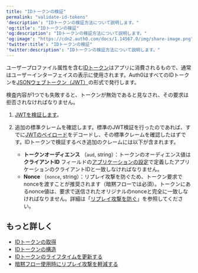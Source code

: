 ---
title: "IDトークンの検証"
permalink: "validate-id-tokens"
'description': "IDトークンの検証方法について説明します。"
'og:title': "IDトークンの検証"
'og:description': "IDトークンの検証方法について説明します。"
'og:image': "https://cdn2.auth0.com/docs/1.14567.0/img/share-image.png"
'twitter:title': "IDトークンの検証"
'twitter:description': "IDトークンの検証方法について説明します。"
---

ユーザープロファイル属性を含む[IDトークン](/ja-jp/secure/tokens/id-tokens)はアプリに消費されるもので、通常はユーザーインターフェイスの表示に使用されます。Auth0はすべてのIDトークンを[JSONウェブトークン（JWT）](/ja-jp/secure/tokens/json-web-tokens)の形式で発行します。

検査内容が1つでも失敗すると、トークンが無効であると見なされ、その要求は拒否されなければなりません。

1. [JWTを検証します](/ja-jp/secure/tokens/json-web-tokens/validate-json-web-tokens)。
2. 追加の標準クレームを確認します。標準のJWT検証を行ったのであれば、すでに[JWTのペイロード](/ja-jp/secure/tokens/json-web-tokens/json-web-token-structure)をデコードし、その標準クレームを確認したはずです。IDトークンで検証するべき追加のクレームには以下が含まれます。

   * **トークンオーディエンス** （`aud`, string）：トークンのオーディエンス値は**クライアントID** フィールドの[アプリケーションの設定](https://manage.auth0.com/#/applications)で定義したアプリケーションのクライアントIDと一致しなければなりません。
   * **Nonce** （`nonce`, string）：リプレイ攻撃を防ぐため、トークン要求でnonceを渡すことが推奨されます（暗黙フローでは必須）。トークンにあるnonce値は、要求で送信されたオリジナルのnonceと完全に一致しなければなりません。詳細は「[リプレイ攻撃を防ぐ](/ja-jp/get-started/authentication-and-authorization-flow/implicit-flow-with-form-post/mitigate-replay-attacks-when-using-the-implicit-flow)」を参照してください。

## もっと詳しく

* [IDトークンの取得](/ja-jp/secure/tokens/id-tokens/get-id-tokens)
* [IDトークンの構造](/ja-jp/secure/tokens/id-tokens/id-token-structure)
* [IDトークンのライフタイムを更新する](/ja-jp/secure/tokens/id-tokens/update-id-token-lifetime)
* [暗黙フロー使用時にリプレイ攻撃を軽減する](/ja-jp/get-started/authentication-and-authorization-flow/implicit-flow-with-form-post/mitigate-replay-attacks-when-using-the-implicit-flow)